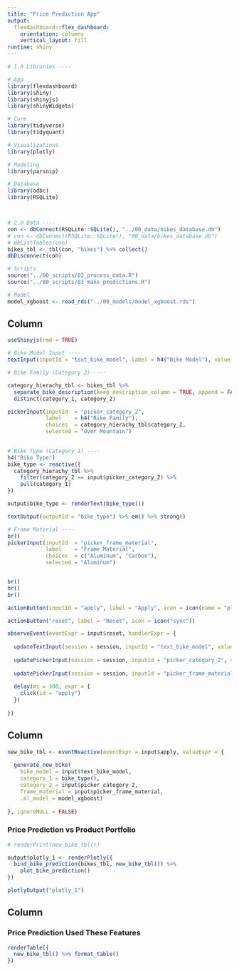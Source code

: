 ```yaml
---
title: "Price Prediction App"
output: 
  flexdashboard::flex_dashboard:
    orientation: columns
    vertical_layout: fill
runtime: shiny
---
```


```r

# 1.0 Libraries ----

# App
library(flexdashboard)
library(shiny)
library(shinyjs)
library(shinyWidgets)

# Core
library(tidyverse)
library(tidyquant)

# Visualizations
library(plotly)

# Modeling
library(parsnip)

# Database
library(odbc)
library(RSQLite)



# 2.0 Data ----
con <- dbConnect(RSQLite::SQLite(), "../00_data/bikes_database.db")
# con <- dbConnect(RSQLite::SQLite(), "00_data/bikes_database.db")
# dbListTables(con)
bikes_tbl <- tbl(con, "bikes") %>% collect()
dbDisconnect(con)

# Scripts
source("../00_scripts/02_process_data.R")
source("../00_scripts/03_make_predictions.R")

# Model
model_xgboost <- read_rds("../00_models/model_xgboost.rds")
```

Column {.sidebar}
-----------------------------------------------------------------------

```r
useShinyjs(rmd = TRUE)

# Bike Model Input ----
textInput(inputId = "text_bike_model", label = h4("Bike Model"), value = "Jekyll Al 1 Black Inc.")

# Bike Family (Category 2) ----

category_hierachy_tbl <- bikes_tbl %>% 
  separate_bike_description(keep_description_column = TRUE, append = FALSE) %>%
  distinct(category_1, category_2)

pickerInput(inputId  = "picker_category_2", 
            label    = h4("Bike Family"), 
            choices  = category_hierachy_tbl$category_2, 
            selected = "Over Mountain")
  

# Bike Type (Category 1) ----
h4("Bike Type")
bike_type <- reactive({
  category_hierachy_tbl %>%
    filter(category_2 == input$picker_category_2) %>%
    pull(category_1)
})

output$bike_type <- renderText(bike_type())

textOutput(outputId = "bike_type") %>% em() %>% strong()

# Frame Material ----
br()
pickerInput(inputId  = "picker_frame_material", 
            label    = "Frame Material", 
            choices  = c("Aluminum", "Carbon"), 
            selected = "Aluminum")


br()
hr()
br()

actionButton(inputId = "apply", label = "Apply", icon = icon(name = "play", lib = "font-awesome"))

actionButton("reset", label = "Reset", icon = icon("sync"))

observeEvent(eventExpr = input$reset, handlerExpr = {
  
  updateTextInput(session = session, inputId = "text_bike_model", value = "Jekyll Al 1 Black Inc.")
  
  updatePickerInput(session = session, inputId = "picker_category_2", selected = "Over Mountain")
  
  updatePickerInput(session = session, inputId = "picker_frame_material", selected = "Aluminum")
  
  delay(ms = 300, expr = {
    click(id = "apply")
  })
  
})

```


Column {data-width=650}
-----------------------------------------------------------------------

```r
new_bike_tbl <- eventReactive(eventExpr = input$apply, valueExpr = {
  
  generate_new_bike(
    bike_model = input$text_bike_model, 
    category_1 = bike_type(), 
    category_2 = input$picker_category_2, 
    frame_material = input$picker_frame_material, 
    .ml_model = model_xgboost)
  
}, ignoreNULL = FALSE)


```


### Price Prediction vs Product Portfolio

```r
# renderPrint(new_bike_tbl())

output$plotly_1 <- renderPlotly({
  bind_bike_prediction(bikes_tbl, new_bike_tbl()) %>%
    plot_bike_prediction()
})

plotlyOutput("plotly_1")

```

Column {data-width=350}
-----------------------------------------------------------------------

### Price Prediction Used These Features

```r
renderTable({
  new_bike_tbl() %>% format_table()
})


```


